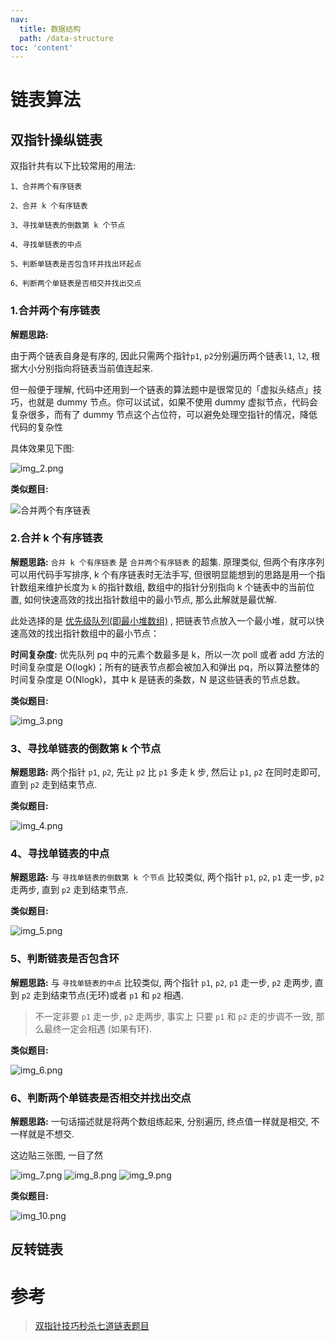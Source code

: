 ```yaml
---
nav:
  title: 数据结构
  path: /data-structure
toc: 'content'
---
```

# 链表算法

## 双指针操纵链表
双指针共有以下比较常用的用法:
```
1、合并两个有序链表

2、合并 k 个有序链表

3、寻找单链表的倒数第 k 个节点

4、寻找单链表的中点

5、判断单链表是否包含环并找出环起点

6、判断两个单链表是否相交并找出交点
```
### 1.合并两个有序链表


**解题思路:**

由于两个链表自身是有序的, 因此只需两个指针`p1`, `p2`分别遍历两个链表`l1`, `l2`, 
根据大小分别指向将链表当前值连起来.

但一般便于理解, 代码中还用到一个链表的算法题中是很常见的「虚拟头结点」技巧，也就是 dummy 节点。你可以试试，如果不使用 dummy 虚拟节点，代码会复杂很多，而有了 dummy 节点这个占位符，可以避免处理空指针的情况，降低代码的复杂性

具体效果见下图:

![img_2.png](https://cdn.jansora.com/files/uPic/2022/05/14/1.gif)

**类似题目:**

![合并两个有序链表](https://cdn.jansora.com/files/uPic/2022/05/14/img_1.png)

### 2.合并 k 个有序链表

**解题思路:**
`合并 k 个有序链表` 是 `合并两个有序链表` 的超集. 原理类似, 
但两个有序序列可以用代码手写排序, k 个有序链表时无法手写, 
但很明显能想到的思路是用一个指针数组来维护长度为 `k` 的指针数组, 数组中的指针分别指向 k 个链表中的当前位置, 
如何快速高效的找出指针数组中的最小节点, 那么此解就是最优解.

此处选择的是 [优先级队列(即最小堆数组)](https://labuladong.github.io/algo/2/22/63/) , 把链表节点放入一个最小堆，就可以快速高效的找出指针数组中的最小节点：

**时间复杂度:**
优先队列 pq 中的元素个数最多是 k，所以一次 poll 或者 add 方法的时间复杂度是 O(logk)；所有的链表节点都会被加入和弹出 pq，所以算法整体的时间复杂度是 O(Nlogk)，其中 k 是链表的条数，N 是这些链表的节点总数。

**类似题目:**

![img_3.png](https://cdn.jansora.com/files/uPic/2022/05/14/img_3.png)
### 3、寻找单链表的倒数第 k 个节点
**解题思路:**
两个指针 `p1`, `p2`, 先让 `p2` 比 `p1` 多走 k 步, 然后让 `p1`, `p2` 在同时走即可, 直到 `p2` 走到结束节点.


**类似题目:**

![img_4.png](https://cdn.jansora.com/files/uPic/2022/05/14/img_4.png)

### 4、寻找单链表的中点
**解题思路:**
与 `寻找单链表的倒数第 k 个节点` 比较类似, 两个指针 `p1`, `p2`, `p1` 走一步, `p2` 走两步, 直到 `p2` 走到结束节点.

**类似题目:**

![img_5.png](https://cdn.jansora.com/files/uPic/2022/05/14/img_5.png)

### 5、判断链表是否包含环
**解题思路:**
与 `寻找单链表的中点` 比较类似, 两个指针 `p1`, `p2`, `p1` 走一步, `p2` 走两步, 直到 `p2` 走到结束节点(无环)或者 `p1` 和 `p2` 相遇.
> 不一定非要 `p1` 走一步, `p2` 走两步, 事实上 只要 `p1` 和 `p2` 走的步调不一致, 那么最终一定会相遇 (如果有环).

**类似题目:**

![img_6.png](https://cdn.jansora.com/files/uPic/2022/05/14/img_6.png)

### 6、判断两个单链表是否相交并找出交点
**解题思路:**
一句话描述就是将两个数组练起来, 分别遍历, 终点值一样就是相交, 不一样就是不想交. 

这边贴三张图, 一目了然

![img_7.png](https://cdn.jansora.com/files/uPic/2022/05/14/img_7.png)
![img_8.png](https://cdn.jansora.com/files/uPic/2022/05/14/img_8.png)
![img_9.png](https://cdn.jansora.com/files/uPic/2022/05/14/img_9.png)

**类似题目:**

![img_10.png](https://cdn.jansora.com/files/uPic/2022/05/14/img_10.png)


## 反转链表



# 参考
> [双指针技巧秒杀七道链表题目
](https://labuladong.github.io/algo/2/18/17/)
